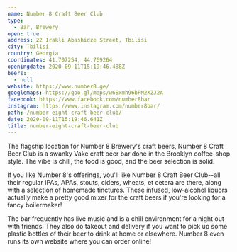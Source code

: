 ```yaml
---
name: Number 8 Craft Beer Club
type:
  - Bar, Brewery
open: true
address: 22 Irakli Abashidze Street, Tbilisi
city: Tbilisi
country: Georgia
coordinates: 41.707254, 44.769264
openingdate: 2020-09-11T15:19:46.488Z
beers:
  - null
website: https://www.number8.ge/
googlemaps: https://goo.gl/maps/w6Sxmh96bPN2XZJ2A
facebook: https://www.facebook.com/number8bar
instagram: https://www.instagram.com/number8bar/
path: /number-eight-craft-beer-club/
date: 2020-09-11T15:19:46.641Z
title: number-eight-craft-beer-club
---
```

The flagship location for Number 8 Brewery's craft beers, Number 8 Craft Beer Club is a swanky Vake craft beer bar done in the Brooklyn coffee-shop style. The vibe is chill, the food is good, and the beer selection is solid. 

If you like Number 8's offerings, you'll like Number 8 Craft Beer Club--all their regular IPAs, APAs, stouts, ciders, wheats, et cetera are there, along with a selection of homemade tinctures. These infused, low-alcohol liquors actually make a pretty good mixer for the craft beers if you're looking for a fancy boilermaker! 

The bar frequently has live music and is a chill environment for a night out with friends. They also do takeout and delivery if you want to pick up some plastic bottles of their beer to drink at home or elsewhere. Number 8 even runs its own website where you can order online!